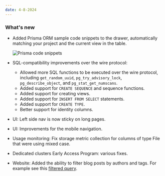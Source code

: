 ```yaml
---
date: 4-8-2024
---
```


### What's new

- Added Prisma ORM sample code snippets to the drawer, automatically matching your project and the current view in the table.

  ![Prisma code snippets](images/prisma-code-snippet.png)

- SQL-compatibility improvements over the wire protocol:
  - Allowed more SQL functions to be executed over the wire protocol, including `get_random_uuid`, `pg_try_advisory_lock`, `pg_describe_object`, and `pg_stat_get_numscans`.
  - Added support for `CREATE SEQUENCE` and sequence functions.
  - Added support for creating views.
  - Added support for `INSERT FROM SELECT` statements.
  - Added support for `CREATE TYPE`.
  - Better support for identity columns.
- UI: Left side nav is now sticky on long pages.
- UI: Improvements for the mobile navigation.
- Usage monitoring: Fix storage metric collection for columns of type File that were using mixed case.
- Dedicated clusters Early Access Program: various fixes.
- Website: Added the ability to filter blog posts by authors and tags. For example see this [filtered query](/blog?author=Alexis%20Rico&tags=serverless,ai).